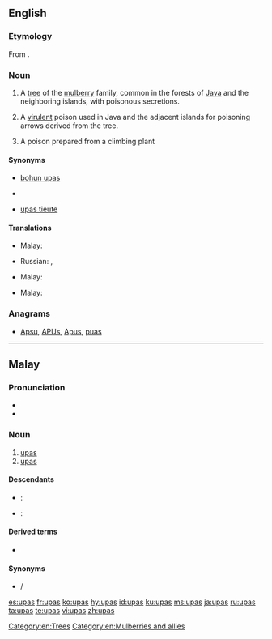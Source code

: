 ==English==
{{slim-wikipedia|lang=en}}

===Etymology===
From {{etyl|ms|en}} {{term|upas|lang=ms}}.

===Noun===
{{en-noun|-|es}}

# {{context|usually countable|botany|lang=en}} A [[tree]] {{taxlink|Antiaris toxicaria|species|noshow=1}} of the [[mulberry]] family, common in the forests of [[Java]] and the neighboring islands, with poisonous secretions.
# {{context|uncountable|lang=en}} A [[virulent]] poison used in Java and the adjacent islands for poisoning arrows derived from the tree.
# {{context|uncountable|lang=en}} A poison prepared from a climbing plant {{taxlink|Strychnos tieute|species|noshow=1}}

====Synonyms====
* {{sense|''Antiaris toxicaria''}} [[bohun upas]]
* {{sense|poison from ''Antiaris toxicaria''}}
* {{sense|poison from ''Strychnos tieute''}} [[upas tieute]]

====Translations====
{{trans-top|tree}}
* Malay: {{t|ms|pokok upas}}
{{trans-mid}}
* Russian: {{t+|ru|анча́р|m|sc=Cyrl}}, {{t|ru|упа́с|m|sc=Cyrl}}
{{trans-bottom}}
{{trans-top|poison from ''Antiaris toxicaria''}}
* Malay: {{t+|ms|upas}}
{{trans-mid}}
{{trans-bottom}}
{{trans-top|poison from ''Strychnos tieute''}}
* Malay: {{t+|ms|upas}}
{{trans-mid}}
{{trans-bottom}}

===Anagrams===
* [[Apsu#English|Apsu]], [[APUs#English|APUs]], [[Apus#English|Apus]], [[puas#English|puas]]

[[Category:en:Trees]]
[[Category:en:Mulberries and allies]]

----

==Malay==

===Pronunciation===
* {{IPA|/upas/|lang=ms}}
* {{rhymes|upas|pas|as|lang=ms}}

===Noun===
{{head|ms|noun}}

# [[#English|upas]] {{gloss|poison from Antiaris toxicaria}}
# [[#English|upas]] {{gloss|poison from Strychnos tieute}}

====Descendants====
{{top2}}
* {{etyl|en|-}}: {{l|en|upas}}
{{mid2}}
* {{etyl|ru|-}}: {{l|ru|упас|tr=upas}}
{{bottom}}

====Derived terms====
* {{l|ms|pokok upas}}

====Synonyms====
* {{l|ms|ipuh}} / {{l|ms|ipoh}}

[[es:upas]]
[[fr:upas]]
[[ko:upas]]
[[hy:upas]]
[[id:upas]]
[[ku:upas]]
[[ms:upas]]
[[ja:upas]]
[[ru:upas]]
[[ta:upas]]
[[te:upas]]
[[vi:upas]]
[[zh:upas]]